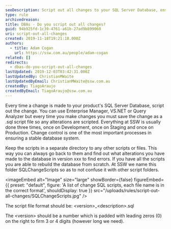 ```yaml
---
seoDescription: Script out all changes to your SQL Server Database, ensuring a stable database system through version control.
type: rule
archivedreason:
title: ​DBAs - Do you script out all changes?
guid: 94b925fd-1c39-4761-a61b-27ad9b899060
uri: script-out-all-changes
created: 2019-11-18T19:21:18.000Z
authors:
  - title: Adam Cogan
    url: https://ssw.com.au/people/adam-cogan
related: []
redirects:
  - dbas-do-you-script-out-all-changes
lastUpdated: 2019-12-03T03:42:31.000Z
lastUpdatedBy: ChristianMWaite
lastUpdatedByEmail: ChristianMWaite@ssw.com.au
createdBy: TiagoAraujo
createdByEmail: TiagoAraujo@ssw.com.au
---
```


Every time a change is made to your product's SQL Server Database, script out the change. You can use Enterprise Manager, VS.NET or Query Analyzer but every time you make changes you must save the change as a .sql script file so any alterations are scripted. Everything at SSW is usually done three times, once on Development, once on Staging and once on Production. Change control is one of the most important processes in ensuring a stable database system.

Keep the scripts in a separate directory to any other scripts or files. This way you can always go back to them and find out what alterations you have made to the database in version xxx to find errors. If you have all the scripts you are able to rebuild the database from scratch. At SSW we name this folder SQLChangeScripts so as to not confuse it with other script folders.

<imageEmbed
  alt="Image"
  size="large"
  showBorder={false}
  figureEmbed={{
    preset: "default",
    figure: 'A list of change SQL scripts, each file name is in the correct format',
    shouldDisplay: true
  }}
  src="/uploads/rules/script-out-all-changes/SQLChangeScripts.jpg"
/>

The script file format should be: &lt;version&gt;\_&lt;description&gt;.sql

The &lt;version&gt; should be a number which is padded with leading zeros (0) on the right to firm 3 or 4 digits (however long we need).

